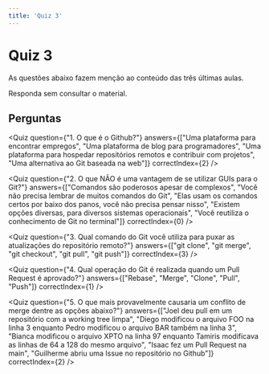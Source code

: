 ```yaml
---
title: 'Quiz 3'
---
```



# Quiz 3

As questões abaixo fazem menção ao conteúdo das três últimas aulas.

Responda sem consultar o material.

## Perguntas

<Quiz
  question={"1. O que é o Github?"}
  answers={["Uma plataforma para encontrar empregos", "Uma plataforma de blog para programadores", "Uma plataforma para hospedar repositórios remotos e contribuir com projetos", "Uma alternativa ao Git baseada na web"]}
  correctIndex={2} 
/>

<Quiz
  question={"2. O que NÃO é uma vantagem de se utilizar GUIs para o Git?"}
  answers={["Comandos são poderosos apesar de complexos", "Você não precisa lembrar de muitos comandos do Git", "Elas usam os comandos certos por baixo dos panos, você não precisa pensar nisso", "Existem opções diversas, para diversos sistemas operacionais", "Você reutiliza o conhecimento de Git no terminal"]}
  correctIndex={0} 
/>

<Quiz
  question={"3. Qual comando do Git você utiliza para puxar as atualizações do repositório remoto?"}
  answers={["git clone", "git merge", "git checkout", "git pull", "git push"]}
  correctIndex={3} 
/>

<Quiz
  question={"4. Qual operação do Git é realizada quando um Pull Request é aprovado?"}
  answers={["Rebase", "Merge", "Clone", "Pull", "Push"]}
  correctIndex={1} 
/>

<Quiz
  question={"5. O que mais provavelmente causaria um conflito de merge dentre as opções abaixo?"}
  answers={["Joel deu pull em um repositório com a working tree limpa", "Diego modificou o arquivo FOO na linha 3 enquanto Pedro modificou o arquivo BAR também na linha 3", "Bianca modificou o arquivo XPTO na linha 97 enquanto Tamiris modificava as linhas de 64 a 128 do mesmo arquivo", "Isaac fez um Pull Request na main", "Guilherme abriu uma Issue no repositório no Github"]}
  correctIndex={2} 
/>